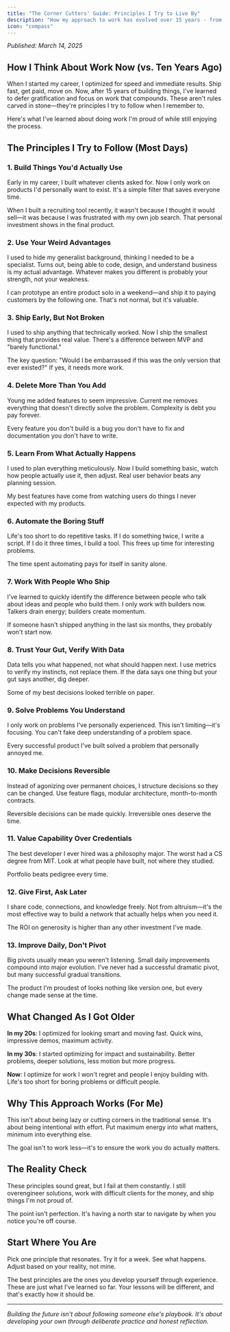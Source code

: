 ```yaml
---
title: "The Corner Cutters' Guide: Principles I Try to Live By"
description: "How my approach to work has evolved over 15 years - from chasing quick wins to building things that matter"
icon: "compass"
---
```


_Published: March 14, 2025_

## How I Think About Work Now (vs. Ten Years Ago)

When I started my career, I optimized for speed and immediate results. Ship fast, get paid, move on. Now, after 15 years of building things, I've learned to defer gratification and focus on work that compounds. These aren't rules carved in stone—they're principles I try to follow when I remember to.

Here's what I've learned about doing work I'm proud of while still enjoying the process.

## The Principles I Try to Follow (Most Days)

### 1. Build Things You'd Actually Use

Early in my career, I built whatever clients asked for. Now I only work on products I'd personally want to exist. It's a simple filter that saves everyone time.

When I built a recruiting tool recently, it wasn't because I thought it would sell—it was because I was frustrated with my own job search. That personal investment shows in the final product.

### 2. Use Your Weird Advantages

I used to hide my generalist background, thinking I needed to be a specialist. Turns out, being able to code, design, and understand business is my actual advantage. Whatever makes you different is probably your strength, not your weakness.

I can prototype an entire product solo in a weekend—and ship it to paying customers by the following one. That's not normal, but it's valuable.

### 3. Ship Early, But Not Broken

I used to ship anything that technically worked. Now I ship the smallest thing that provides real value. There's a difference between MVP and "barely functional."

The key question: "Would I be embarrassed if this was the only version that ever existed?" If yes, it needs more work.

### 4. Delete More Than You Add

Young me added features to seem impressive. Current me removes everything that doesn't directly solve the problem. Complexity is debt you pay forever.

Every feature you don't build is a bug you don't have to fix and documentation you don't have to write.

### 5. Learn From What Actually Happens

I used to plan everything meticulously. Now I build something basic, watch how people actually use it, then adjust. Real user behavior beats any planning session.

My best features have come from watching users do things I never expected with my products.

### 6. Automate the Boring Stuff

Life's too short to do repetitive tasks. If I do something twice, I write a script. If I do it three times, I build a tool. This frees up time for interesting problems.

The time spent automating pays for itself in sanity alone.

### 7. Work With People Who Ship

I've learned to quickly identify the difference between people who talk about ideas and people who build them. I only work with builders now. Talkers drain energy; builders create momentum.

If someone hasn't shipped anything in the last six months, they probably won't start now.

### 8. Trust Your Gut, Verify With Data

Data tells you what happened, not what should happen next. I use metrics to verify my instincts, not replace them. If the data says one thing but your gut says another, dig deeper.

Some of my best decisions looked terrible on paper.

### 9. Solve Problems You Understand

I only work on problems I've personally experienced. This isn't limiting—it's focusing. You can't fake deep understanding of a problem space.

Every successful product I've built solved a problem that personally annoyed me.

### 10. Make Decisions Reversible

Instead of agonizing over permanent choices, I structure decisions so they can be changed. Use feature flags, modular architecture, month-to-month contracts.

Reversible decisions can be made quickly. Irreversible ones deserve the time.

### 11. Value Capability Over Credentials

The best developer I ever hired was a philosophy major. The worst had a CS degree from MIT. Look at what people have built, not where they studied.

Portfolio beats pedigree every time.

### 12. Give First, Ask Later

I share code, connections, and knowledge freely. Not from altruism—it's the most effective way to build a network that actually helps when you need it.

The ROI on generosity is higher than any other investment I've made.

### 13. Improve Daily, Don't Pivot

Big pivots usually mean you weren't listening. Small daily improvements compound into major evolution. I've never had a successful dramatic pivot, but many successful gradual transitions.

The product I'm proudest of looks nothing like version one, but every change made sense at the time.

## What Changed As I Got Older

**In my 20s**: I optimized for looking smart and moving fast. Quick wins, impressive demos, maximum activity.

**In my 30s**: I started optimizing for impact and sustainability. Better problems, deeper solutions, less motion but more progress.

**Now**: I optimize for work I won't regret and people I enjoy building with. Life's too short for boring problems or difficult people.

## Why This Approach Works (For Me)

This isn't about being lazy or cutting corners in the traditional sense. It's about being intentional with effort. Put maximum energy into what matters, minimum into everything else.

The goal isn't to work less—it's to ensure the work you do actually matters.

## The Reality Check

These principles sound great, but I fail at them constantly. I still overengineer solutions, work with difficult clients for the money, and ship things I'm not proud of.

The point isn't perfection. It's having a north star to navigate by when you notice you're off course.

## Start Where You Are

Pick one principle that resonates. Try it for a week. See what happens. Adjust based on your reality, not mine.

The best principles are the ones you develop yourself through experience. These are just what I've learned so far. Your lessons will be different, and that's exactly how it should be.

---

_Building the future isn't about following someone else's playbook. It's about developing your own through deliberate practice and honest reflection._
